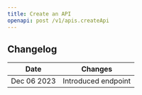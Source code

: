 ```yaml
---
title: Create an API
openapi: post /v1/apis.createApi
---
```


## Changelog

| Date        | Changes             |
|-------------|---------------------|
| Dec 06 2023 | Introduced endpoint |
